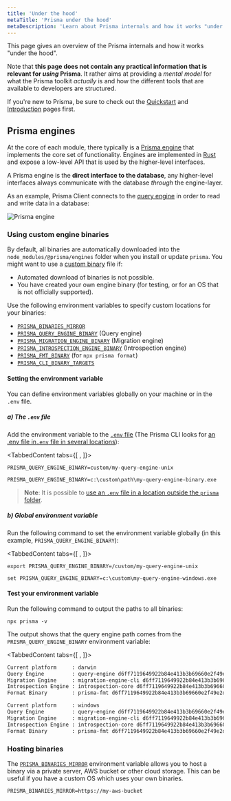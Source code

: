```yaml
---
title: 'Under the hood'
metaTitle: 'Prisma under the hood'
metaDescription: 'Learn about Prisma internals and how it works "under the hood". Prisma tools are based on an engine-layer which manages the communication with the database.'
---
```


<TopBlock>

This page gives an overview of the Prisma internals and how it works "under the hood".

Note that **this page does not contain any practical information that is relevant for _using_ Prisma**. It rather aims at providing a _mental model_ for what the Prisma toolkit _actually_ is and how the different tools that are available to developers are structured.

If you're new to Prisma, be sure to check out the [Quickstart](../../getting-started/quickstart-typescript) and [Introduction](../overview/what-is-prisma) pages first.

</TopBlock>

## Prisma engines

At the core of each module, there typically is a [Prisma engine](https://github.com/prisma/prisma-engines) that implements the core set of functionality. Engines are implemented in [Rust](https://www.rust-lang.org/) and expose a low-level API that is used by the higher-level interfaces.

A Prisma engine is the **direct interface to the database**, any higher-level interfaces always communicate with the database _through_ the engine-layer.

As an example, Prisma Client connects to the [query engine](../components/prisma-client/query-engine) in order to read and write data in a database:

![Prisma engine](https://i.imgur.com/I8do25A.png)

### Using custom engine binaries

By default, all binaries are automatically downloaded into the `node_modules/@prisma/engines` folder when you install or update `prisma`. You might want to use a [custom binary](https://github.com/prisma/prisma-engines) file if:

- Automated download of binaries is not possible.
- You have created your own engine binary (for testing, or for an OS that is not officially supported).

Use the following environment variables to specify custom locations for your binaries:

- [`PRISMA_BINARIES_MIRROR`](../../reference/api-reference/environment-variables-reference/#prisma_binaries_mirror) <span class="api"></span>
- [`PRISMA_QUERY_ENGINE_BINARY`](../../reference/api-reference/environment-variables-reference/#prisma_query_engine_binary) <span class="api"></span> (Query engine)
- [`PRISMA_MIGRATION_ENGINE_BINARY`](../../reference/api-reference/environment-variables-reference/#prisma_migration_engine_binary) <span class="api"></span> (Migration engine)
- [`PRISMA_INTROSPECTION_ENGINE_BINARY`](../../reference/api-reference/environment-variables-reference/#prisma_introspection_engine_binary) <span class="api"></span> (Introspection engine)
- [`PRISMA_FMT_BINARY`](../../reference/api-reference/environment-variables-reference/#prisma_fmt_binary) <span class="api"></span> (for `npx prisma format`)
- [`PRISMA_CLI_BINARY_TARGETS`](../../reference/api-reference/environment-variables-reference/#prisma_cli_binary_targets) <span class="api"></span>

#### Setting the environment variable

You can define environment variables globally on your machine or in the `.env` file.

##### a) The `.env` file

Add the environment variable to the [`.env` file](../components/prisma-schema#using-env-files) (The Prisma CLI looks for [an .env file in`.env` file in several locations](../components/prisma-schema#using-env-files)):

<TabbedContent tabs={[<FileWithIcon text="Unix, MacOS" icon="code"/> , <FileWithIcon text="Windows" icon="display"/>]}>

<tab>

```
PRISMA_QUERY_ENGINE_BINARY=custom/my-query-engine-unix
```

</tab>
<tab>

```
PRISMA_QUERY_ENGINE_BINARY=c:\custom\path\my-query-engine-binary.exe
```

</tab>
</TabbedContent>

> **Note**: It is possible to [use an `.env` file in a location outside the `prisma` folder](../components/prisma-schema#manage-env-files-manually).

##### b) Global environment variable

Run the following command to set the environment variable globally (in this example, `PRISMA_QUERY_ENGINE_BINARY`):

<TabbedContent tabs={[<FileWithIcon text="Unix, macOS" icon="code"/> , <FileWithIcon text="Windows" icon="display"/>]}>

   <tab>

```terminal
export PRISMA_QUERY_ENGINE_BINARY=/custom/my-query-engine-unix
```

   </tab>

   <tab>

```terminal
set PRISMA_QUERY_ENGINE_BINARY=c:\custom\my-query-engine-windows.exe
```

   </tab>

</TabbedContent>

#### Test your environment variable

Run the following command to output the paths to all binaries:

```terminal
npx prisma -v
```

The output shows that the query engine path comes from the `PRISMA_QUERY_ENGINE_BINARY` environment variable:

<TabbedContent tabs={[<FileWithIcon text="Unix, macOS" icon="code"/> , <FileWithIcon text="Windows" icon="display"/>]}>

   <tab>

```sh highlight=2;normal
Current platform     : darwin
Query Engine         : query-engine d6ff7119649922b84e413b3b69660e2f49e2ddf3 (at /custom/my-query-engine-unix)
Migration Engine     : migration-engine-cli d6ff7119649922b84e413b3b69660e2f49e2ddf3 (at /myproject/node_modules/@prisma/engines/migration-engine-unix)
Introspection Engine : introspection-core d6ff7119649922b84e413b3b69660e2f49e2ddf3 (at /myproject/node_modules/@prisma/engines/introspection-engine-unix)
Format Binary        : prisma-fmt d6ff7119649922b84e413b3b69660e2f49e2ddf3 (at /myproject/node_modules/@prisma/engines/prisma-fmt-unix)
```

   </tab>
   <tab>

```sh highlight=2;normal
Current platform     : windows
Query Engine         : query-engine d6ff7119649922b84e413b3b69660e2f49e2ddf3 (at c:\custom\my-query-engine-windows.exe)
Migration Engine     : migration-engine-cli d6ff7119649922b84e413b3b69660e2f49e2ddf3 (at c:\myproject\node_modules\@prisma\engines\migration-engine-windows.exe)
Introspection Engine : introspection-core d6ff7119649922b84e413b3b69660e2f49e2ddf3 (at c:\myproject\node_modules\@prisma\engines\introspection-engine-windows.exe)
Format Binary        : prisma-fmt d6ff7119649922b84e413b3b69660e2f49e2ddf3 (at c:\myproject\node_modules\@prisma\engines\prisma-fmt-windows.exe)
```

   </tab>

</TabbedContent>

### Hosting binaries

The [`PRISMA_BINARIES_MIRROR`](../../reference/api-reference/environment-variables-reference/#prisma_binaries_mirror) <span class="api"></span> environment variable allows you to host a binary via a private server, AWS bucket or other cloud storage.
This can be useful if you have a custom OS which uses your own binaries.

```terminal
PRISMA_BINARIES_MIRROR=https://my-aws-bucket
```
